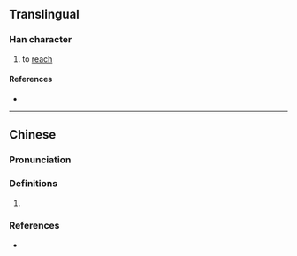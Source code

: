 {{character info}}
==Translingual==

===Han character===
{{Han char|rn=64|rad=手|as=13|sn=16|four=57032|canj=QHBK|ids=⿰扌奧}}

# to [[reach]]

====References====
* {{Han ref|kx=0459.110|dkj=12838|dj=0808.080|hdz=31970.120|uh=64D9|ud=25817|bh=E9AE|bd=59822}}

----

==Chinese==
{{zh-forms}}

===Pronunciation===
{{zh-pron
|c=ou1,ngou1
|m=ào
|mc=y
|oc=y
|cat=
}}

===Definitions===
{{zh-hanzi}}

# {{rfdef|cmn|sort=手13}}

===References===
* {{R:yue:Hanzi}}